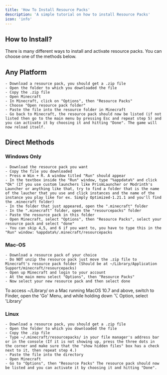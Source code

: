 ```yaml
---
title: 'How To Install Resource Packs'
description: 'A simple tutorial on how to install Resource Packs'
icon: 'info'
---
```


## How to Install?
There is many different ways to install and activate resource packs. You can choose one of the methods below.

## Any Platform

    - Download a resource pack, you should get a .zip file
    - Open the folder to which you downloaded the file
    - Copy the .zip file
    - Open Minecraft
    - In Minecraft, click on "Options", then "Resource Packs"
    - Choose "Open resource pack folder"
    - Paste the file into the resource folder in Minecraft
    - Go back to Minecraft, the resource pack should now be listed (if not listed then go to the main menu by pressing Esc and repeat step 5) and you can activate it by choosing it and hitting "Done". The game will now reload itself.

## Direct Methods
### Windows Only
    - Download the resource pack you want
    - Copy the file you downloaded
    - Press ⊞ Win + R. A window titled "Run" should appear
    - In the textbox inside the "Run" window, type "%appdata%" and click "Ok" (If you use custom launchers like PrismLauncher or Modrinth's Launcher or anything like that, try to find a folder that is the name of the laucher that you use and click instances and the name of the instance you play like for ex. Simply Optimized-1.21.1 and you'll find the .minecraft folder)
    - In the folder that just appeared, open the ".minecraft" folder
    - In the ".minecraft" folder, open the "resourcepacks" folder
    - Paste the resource pack in this folder
    - Open Minecraft, select "Options", then "Resource Packs", select your resource pack and select "done"
    - You can skip 4,5, and 6 if you want to, you have to type this in the "Run" window: %appdata%/.minecraft/resourcepacks

  ### Mac-OS
    - Download a resource pack of your choice
    - Do NOT unzip the resource pack just move the .zip file to Minecraft's resource pack folder (Should be at ~/Library/Application Support/minecraft/resourcepacks)
    - Open up Minecraft and login to your account
    - At the main menu select "Options", then "Resource Packs"
    - Now select your new resource pack and then select done

To access ~/Library/ on a Mac running MacOS 10.7 and above, switch to Finder, open the 'Go' Menu, and while holding down ⌥ Option, select 'Library' 

### Linux
    - Download a resource pack, you should get a .zip file
    - Open the folder to which you downloaded the file
    - Copy the .zip file
    - Type ~/.minecraft/resourcepacks/ in your file manager's address bar or in the console (If it is not showing up, press the three dots in the corner and make sure that the "show hidden files" box has a check next to it, then repeat step 4.)
    - Paste the file into the directory
    - Open Minecraft
    - Go to "Options", then "Resource Packs" The resource pack should now be listed and you can activate it by choosing it and hitting "Done".
